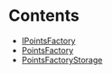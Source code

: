 

# Contents
- [IPointsFactory](IPointsFactory.sol/interface.IPointsFactory.md)
- [PointsFactory](PointsFactory.sol/contract.PointsFactory.md)
- [PointsFactoryStorage](PointsFactoryStorage.sol/library.PointsFactoryStorage.md)
